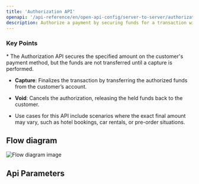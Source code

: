 ```yaml
---
title: 'Authorization API'
openapi: '/api-reference/en/open-api-config/server-to-server/authorization.json POST /api/v1/server-to-server-interface/authorization'
description: Authorize a payment by securing funds for a transaction without capturing them immediately. 
---
```


### Key Points

<Info>
  * The Authorization API secures the specified amount on the customer's payment method, but the funds are not transferred until a capture is performed.

  * **Capture**: Finalizes the transaction by transferring the authorized funds from the customer’s account.

  * **Void**: Cancels the authorization, releasing the held funds back to the customer.

  * Use cases for this API include scenarios where the exact final amount may vary, such as hotel bookings, car rentals, or pre-order situations.
</Info>

## Flow diagram

![Flow diagram image](/images/timeline-diagram/flows-API-Authorisation.svg)

## Api Parameters